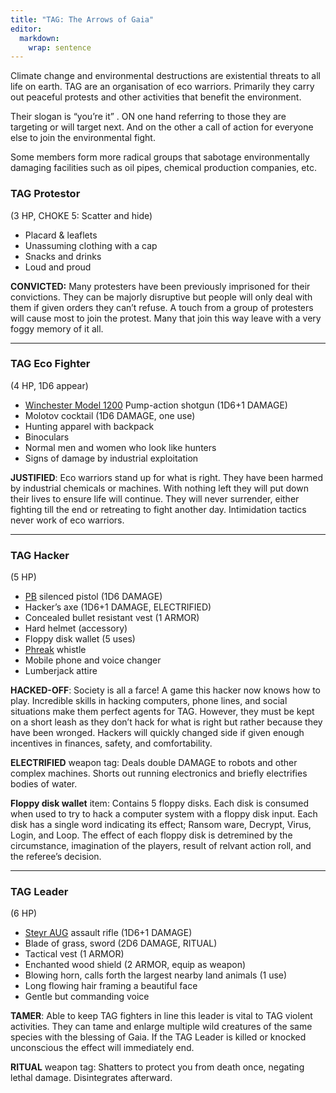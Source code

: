 ```yaml
---
title: "TAG: The Arrows of Gaia"
editor: 
  markdown: 
    wrap: sentence
---
```


Climate change and environmental destructions are existential threats to all life on earth.
TAG are an organisation of eco warriors.
Primarily they carry out peaceful protests and other activities that benefit the environment.

Their slogan is "you're it" . ON one hand referring to those they are targeting or will target next. And on the other a call of action for everyone else to join the environmental fight.

Some members form more radical groups that sabotage environmentally damaging facilities such as oil pipes, chemical production companies, etc.

### TAG Protestor {#tag_protestor}

(3 HP, CHOKE 5: Scatter and hide) 

- Placard & leaflets
- Unassuming clothing with a cap
- Snacks and drinks
- Loud and proud

__CONVICTED:__ Many protesters have been previously imprisoned for their convictions. 
They can be majorly disruptive but people will only deal with them if given orders they can't refuse.
A touch from a group of protesters will cause most to join the protest. Many that join this way leave with a very foggy memory of it all.

***

### TAG Eco Fighter  {#tag_fighter}

(4 HP, 1D6 appear)

- [Winchester Model 1200](https://en.wikipedia.org/wiki/Winchester_Model_1200) Pump-action shotgun (1D6+1 DAMAGE)
- Molotov cocktail (1D6 DAMAGE, one use)
- Hunting apparel with backpack
- Binoculars
- Normal men and women who look like hunters
- Signs of damage by industrial exploitation

__JUSTIFIED__: Eco warriors stand up for what is right.
They have been harmed by industrial chemicals or machines.
With nothing left they will put down their lives to ensure life will continue.
They will never surrender, either fighting till the end or retreating to fight another day.
Intimidation tactics never work of eco warriors.

***

### TAG Hacker {#tag_hacker}

(5 HP)

- [PB](https://en.wikipedia.org/wiki/PB_(pistol)) silenced pistol (1D6 DAMAGE)
- Hacker's axe (1D6+1 DAMAGE, ELECTRIFIED)
- Concealed bullet resistant vest (1 ARMOR)
- Hard helmet (accessory)
- Floppy disk wallet (5 uses)
- [Phreak](https://en.wikipedia.org/wiki/Phreaking) whistle
- Mobile phone and voice changer
- Lumberjack attire

__HACKED-OFF__: Society is all a farce! A game this hacker now knows how to play.
Incredible skills in hacking computers, phone lines, and social situations make them perfect agents for TAG.
However, they must be kept on a short leash as they don't hack for what is right but rather because they have been wronged.
Hackers will quickly changed side if given enough incentives in finances, safety, and comfortability.

__ELECTRIFIED__ weapon tag: Deals double DAMAGE to robots and other complex machines. Shorts out running electronics and briefly electrifies bodies of water.

__Floppy disk wallet__ item: Contains 5 floppy disks. Each disk is consumed when used to try to hack a computer system with a floppy disk input. Each disk has a single word indicating its effect; Ransom ware, Decrypt, Virus, Login, and Loop. The effect of each floppy disk is detremined by the circumstance, imagination of the players, result of relvant action roll, and the referee's decision.

***

### TAG Leader {#tag_leader}

(6 HP)

- [Steyr AUG](https://en.wikipedia.org/wiki/Steyr_AUG) assault rifle (1D6+1 DAMAGE)
- Blade of grass, sword (2D6 DAMAGE, RITUAL)
- Tactical vest (1 ARMOR)
- Enchanted wood shield (2 ARMOR, equip as weapon)
- Blowing horn, calls forth the largest nearby land animals (1 use)
- Long flowing hair framing a beautiful face
- Gentle but commanding voice

__TAMER__: Able to keep TAG fighters in line this leader is vital to TAG violent activities. 
They can tame and enlarge multiple wild creatures of the same species with the blessing of Gaia.
If the TAG Leader is killed or knocked unconscious the effect will immediately end.

__RITUAL__ weapon tag: Shatters to protect you from death once, negating lethal damage. Disintegrates afterward.

